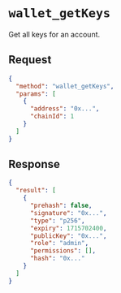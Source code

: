 # `wallet_getKeys`

Get all keys for an account.

## Request

```json
{
  "method": "wallet_getKeys",
  "params": [
    {
      "address": "0x...",
      "chainId": 1
    }
  ]
}
```

## Response

```json
{
  "result": [
    {
      "prehash": false,
      "signature": "0x...",
      "type": "p256",
      "expiry": 1715702400,
      "publicKey": "0x...",
      "role": "admin",
      "permissions": [],
      "hash": "0x..."
    }
  ]
}
```
